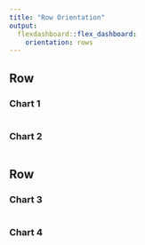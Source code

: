 ---
title: "Row Orientation"
output: 
  flexdashboard::flex_dashboard:
    orientation: rows
---
    
Row
-------------------------------------
    
### Chart 1
    
```{r}
```
 
### Chart 2
    
```{r}
``` 

Row
-------------------------------------
    
### Chart 3
    
```{r}
```
    
### Chart 4

```{r}
```
